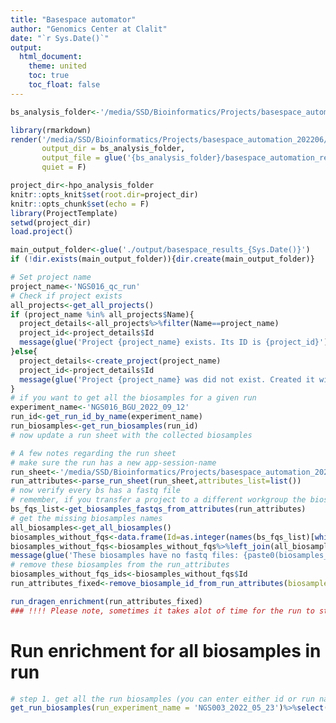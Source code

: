 ```yaml
---
title: "Basespace automator"
author: "Genomics Center at Clalit"
date: "`r Sys.Date()`"
output: 
  html_document:
    theme: united
    toc: true
    toc_float: false
---
```


```r
bs_analysis_folder<-'/media/SSD/Bioinformatics/Projects/basespace_automation_202206/'

```

```r
library(rmarkdown)
render('/media/SSD/Bioinformatics/Projects/basespace_automation_202206/src/basespace_automator.Rmd', 
       output_dir = bs_analysis_folder,
       output_file = glue('{bs_analysis_folder}/basespace_automation_report.{Sys.Date()}.html'),
       quiet = F)
```

```r

project_dir<-hpo_analysis_folder
knitr::opts_knit$set(root.dir=project_dir)
knitr::opts_chunk$set(echo = F)
library(ProjectTemplate)
setwd(project_dir)
load.project()

main_output_folder<-glue('./output/basespace_results_{Sys.Date()}')
if (!dir.exists(main_output_folder)){dir.create(main_output_folder)}

```

```r
# Set project name
project_name<-'NGS016_qc_run'
# Check if project exists
all_projects<-get_all_projects()
if (project_name %in% all_projects$Name){
  project_details<-all_projects%>%filter(Name==project_name)
  project_id<-project_details$Id
  message(glue('Project {project_name} exists. Its ID is {project_id}'))
}else{
  project_details<-create_project(project_name)
  project_id<-project_details$Id
  message(glue('Project {project_name} was did not exist. Created it with ID {project_id}'))
}
# if you want to get all the biosamples for a given run
experiment_name<-'NGS016_BGU_2022_09_12'
run_id<-get_run_id_by_name(experiment_name)
run_biosamples<-get_run_biosamples(run_id)
# now update a run sheet with the collected biosamples

# A few notes regarding the run sheet
# make sure the run has a new app-session-name
run_sheet<-'/media/SSD/Bioinformatics/Projects/basespace_automation_202206/data/run_sheets/ngs015_run_sheet.csv'
run_attributes<-parse_run_sheet(run_sheet,attributes_list=list())
# now verify every bs has a fastq file
# remember, if you transfer a project to a different workgroup the biosample remains in the same workgroup but you cant run anything on it..
bs_fqs_list<-get_biosamples_fastqs_from_attributes(run_attributes)
# get the missing biosamples names
all_biosamples<-get_all_biosamples()
biosamples_without_fqs<-data.frame(Id=as.integer(names(bs_fqs_list)[which(lapply(bs_fqs_list,nrow)==0)]))
biosamples_without_fqs<-biosamples_without_fqs%>%left_join(all_biosamples)
message(glue('These biosamples have no fastq files: {paste0(biosamples_without_fqs%>%pull(BioSampleName),collapse=", ")}'))
# remove these biosamples from the run_attributes
biosamples_without_fqs_ids<-biosamples_without_fqs$Id
run_attributes_fixed<-remove_biosample_id_from_run_attributes(biosample_ids_to_remove = biosamples_without_fqs_ids,run_attributes)

run_dragen_enrichment(run_attributes_fixed)
### !!!! Please note, sometimes it takes alot of time for the run to start and the BS disconnects. it doesnt mean  the run wont go.. need to check whether it is still in the queued status !!!


```

# Run enrichment for all biosamples in run

```r
# step 1. get all the run biosamples (you can enter either id or run name)
get_run_biosamples(run_experiment_name = 'NGS003_2022_05_23')%>%select(BioSampleName)

```
